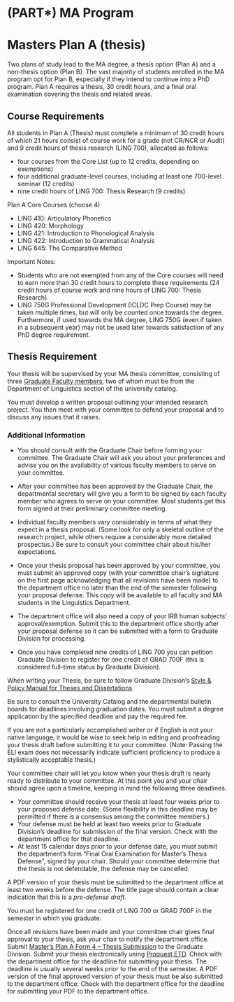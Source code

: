 # (PART\*) MA Program {.unnumbered}

# Masters Plan A (thesis) {#maprogram}

Two plans of study lead to the MA degree, a thesis option (Plan A) and a non-thesis option (Plan B). The vast majority of students enrolled in the MA program opt for Plan B, especially if they intend to continue into a PhD program. Plan A requires a thesis, 30 credit hours, and a final oral examination covering the thesis and related areas.

## Course Requirements

All students in Plan A (Thesis) must complete a minimum of 30 credit hours of which 21 hours consist of course work for a grade (not CR/NCR or Audit) and 9 credit hours of thesis research (LING 700), allocated as follows:

-   four courses from the Core List (up to 12 credits, depending on exemptions)
-   four additional graduate-level courses, including at least one 700-level seminar (12 credits)
-   nine credit hours of LING 700: Thesis Research (9 credits)

Plan A Core Courses (choose 4)

-   LING 410: Articulatory Phonetics
-   LING 420: Morphology
-   LING 421: Introduction to Phonological Analysis
-   LING 422: Introduction to Grammatical Analysis
-   LING 645: The Comparative Method

Important Notes:

-   Students who are not exempted from any of the Core courses will need to earn more than 30 credit hours to complete these requirements (24 credit hours of course work and nine hours of LING 700: Thesis Research).
-   LING 750G Professional Development (ICLDC Prep Course) may be taken multiple times, but will only be counted once towards the degree. Furthermore, if used towards the MA degree, LING 750G (even if taken in a subsequent year) may not be used later towards satisfaction of any PhD degree requirement.

## Thesis Requirement

Your thesis will be supervised by your MA thesis committee, consisting of three [Graduate Faculty members](http://manoa.hawaii.edu/graduate/content/select-committee-member), two of whom must be from the Department of Linguistics section of the university catalog.

You must develop a written proposal outlining your intended research project. You then meet with your committee to defend your proposal and to discuss any issues that it raises.

### Additional Information

-   You should consult with the Graduate Chair before forming your committee. The Graduate Chair will ask you about your preferences and advise you on the availability of various faculty members to serve on your committee.

-   After your committee has been approved by the Graduate Chair, the departmental secretary will give you a form to be signed by each faculty member who agrees to serve on your committee. Most students get this form signed at their preliminary committee meeting.

-   Individual faculty members vary considerably in terms of what they expect in a thesis proposal. (Some look for only a skeletal outline of the research project, while others require a considerably more detailed prospectus.) Be sure to consult your committee chair about his/her expectations.

-   Once your thesis proposal has been approved by your committee, you must submit an approved copy (with your committee chair's signature on the first page acknowledging that all revisions have been made) to the department office no later than the end of the semester following your proposal defense. This copy will be available to all faculty and MA students in the Linguistics Department.

-   The department office will also need a copy of your IRB human subjects' approval/exemption. Submit this to the department office shortly after your proposal defense so it can be submitted with a form to Graduate Division for processing.

-   Once you have completed nine credits of LING 700 you can petition Graduate Division to register for one credit of GRAD 700F (this is considered full-time status by Graduate Division).

When writing your Thesis, be sure to follow Graduate Division's [Style & Policy Manual for Theses and Dissertations](https://manoa.hawaii.edu/graduate/style-policy/).

Be sure to consult the University Catalog and the departmental bulletin boards for deadlines involving graduation dates. You must submit a degree application by the specified deadline and pay the required fee.

If you are not a particularly accomplished writer or if English is not your native language, it would be wise to seek help in editing and proofreading your thesis draft before submitting it to your committee. (Note: Passing the ELI exam does not necessarily indicate sufficient proficiency to produce a stylistically acceptable thesis.)

Your committee chair will let you know when your thesis draft is nearly ready to distribute to your committee. At this point you and your chair should agree upon a timeline, keeping in mind the following three deadlines.

-   Your committee should receive your thesis at least four weeks prior to your proposed defense date. (Some flexibility in this deadline may be permitted if there is a consensus among the committee members.)
-   Your defense must be held at least two weeks prior to Graduate Division's deadline for submission of the final version. Check with the department office for that deadline.
-   At least 15 calendar days prior to your defense date, you must submit the department's form "Final Oral Examination for Master's Thesis Defense", signed by your chair. Should your committee determine that the thesis is not defendable, the defense may be cancelled.

A PDF version of your thesis must be submitted to the department office at least two weeks before the defense. The title page should contain a clear indication that this is a *pre-defense draft*.

You must be registered for one credit of LING 700 or GRAD 700F in the semester in which you graduate.

Once all revisions have been made and your committee chair gives final approval to your thesis, ask your chair to notify the department office. Submit [Master's Plan A Form 4 -- Thesis Submission](https://manoa.hawaii.edu/graduate/forms/) to the Graduate Division. Submit your thesis electronically using [Proquest ETD](https://manoa.hawaii.edu/graduate/proquest-etd-submission-publication/). Check with the department office for the deadline for submitting your thesis. The deadline is usually several weeks prior to the end of the semester. A PDF version of the final approved version of your thesis must be also submitted to the department office. Check with the department office for the deadline for submitting your PDF to the department office.
